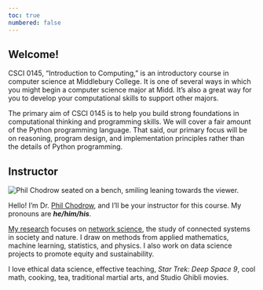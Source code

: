 ```yaml
---
toc: true
numbered: false
---
```


## Welcome! {.unnumbered .unlisted}

CSCI 0145, "Introduction to Computing," is an introductory course in computer science at Middlebury College. It is one of several ways in which you might begin a computer science major at Midd. It's also a great way for you to develop your computational skills to support other majors. 

The primary aim of CSCI 0145 is to help you build strong foundations in computational thinking and programming skills. We will cover a fair amount of the Python programming language. That said, our primary focus will be on reasoning, program design, and implementation principles rather than the details of Python programming. 

## Instructor

<img src="assets/img/sitting-cropped.png" class="img-responsive img-profile" alt="Phil Chodrow seated on a bench, smiling leaning towards the viewer.">


Hello! I'm Dr. [Phil Chodrow](www.philchodrow.com), and I'll be your instructor for this course. My pronouns are ***he/him/his***. 

[My research](https://www.philchodrow.com/research) focuses on [network science](https://en.wikipedia.org/wiki/Network_science), the study of connected systems in society and nature. I draw on methods from applied mathematics, machine learning, statistics, and physics. I also work on data science projects to promote equity and sustainability. 

I love ethical data science, effective teaching, *Star Trek: Deep Space 9*, cool math, cooking, tea, traditional martial arts, and Studio Ghibli movies. 


